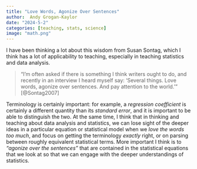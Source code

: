 ```yaml
---
title: "Love Words, Agonize Over Sentences"
author:  Andy Grogan-Kaylor 
date: "2024-5-2"
categories: [teaching, stats, science]
image: "math.png"
---
```


I have been thinking a lot about this wisdom from Susan Sontag, which I think has a lot of applicability to teaching, especially in teaching statistics and data analysis.
 
> "I’m often asked if there is something I think writers ought to do, and recently in an interview I heard myself say: 'Several things. Love words, agonize over sentences. And pay attention to the world.'" [@Sontag2007]

Terminology is certainly important: for example, a *regression coefficient* is certainly a different quantity than its *standard error*, and it is important to be able to distinguish the two. At the same time, I think that in thinking and teaching about data analysis and statistics, we can lose sight of the deeper ideas in a particular equation or statistical model when we *love the words too much*, and focus on getting the terminology *exactly* right, or on parsing between roughly equivalent statistical terms. More important I think is to *"agonize over the sentences"* that are contained in the statistical equations that we look at so that we can engage with the deeper understandings of statistics.







